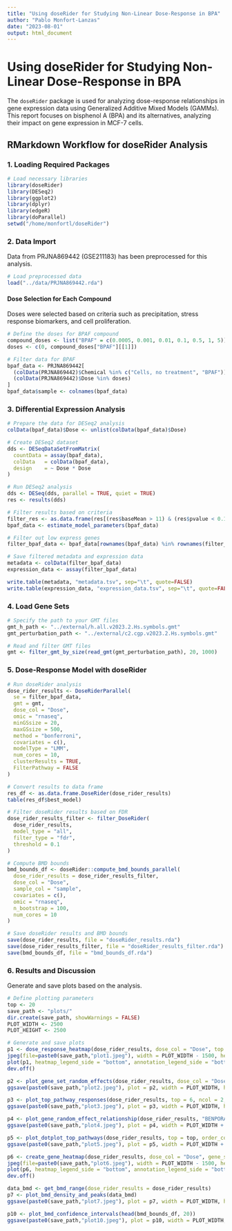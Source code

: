 ```yaml
---
title: "Using doseRider for Studying Non-Linear Dose-Response in BPA"
author: "Pablo Monfort-Lanzas"
date: "2023-08-01"
output: html_document
---
```


# Using doseRider for Studying Non-Linear Dose-Response in BPA

The `doseRider` package is used for analyzing dose-response relationships in gene expression data using Generalized Additive Mixed Models (GAMMs). This report focuses on bisphenol A (BPA) and its alternatives, analyzing their impact on gene expression in MCF-7 cells.

## RMarkdown Workflow for doseRider Analysis

### 1. Loading Required Packages

```r
# Load necessary libraries
library(doseRider)
library(DESeq2)
library(ggplot2)
library(dplyr)
library(edgeR)
library(doParallel)
setwd("/home/monfortl/doseRider")
```

### 2. Data Import

Data from PRJNA869442 (GSE211183) has been preprocessed for this analysis.

```r
# Load preprocessed data
load("../data/PRJNA869442.rda")
```

#### Dose Selection for Each Compound

Doses were selected based on criteria such as precipitation, stress response biomarkers, and cell proliferation.

```r
# Define the doses for BPAF compound
compound_doses <- list("BPAF" = c(0.0005, 0.001, 0.01, 0.1, 0.5, 1, 5))
doses <- c(0, compound_doses["BPAF"][[1]])

# Filter data for BPAF
bpaf_data <- PRJNA869442[
  (colData(PRJNA869442)$Chemical %in% c("Cells, no treatment", "BPAF")) &
  (colData(PRJNA869442)$Dose %in% doses)
]
bpaf_data$sample <- colnames(bpaf_data)
```

### 3. Differential Expression Analysis

```r
# Prepare the data for DESeq2 analysis
colData(bpaf_data)$Dose <- unlist(colData(bpaf_data)$Dose)

# Create DESeq2 dataset
dds <- DESeqDataSetFromMatrix(
  countData = assay(bpaf_data),
  colData   = colData(bpaf_data),
  design    = ~ Dose * Dose
)

# Run DESeq2 analysis
dds <- DESeq(dds, parallel = TRUE, quiet = TRUE)
res <- results(dds)

# Filter results based on criteria
filter_res <- as.data.frame(res[(res$baseMean > 11) & (res$pvalue < 0.1),])
bpaf_data <- estimate_model_parameters(bpaf_data)

# Filter out low express genes
filter_bpaf_data <- bpaf_data[rownames(bpaf_data) %in% rownames(filter_res),]

# Save filtered metadata and expression data
metadata <- colData(filter_bpaf_data)
expression_data <- assay(filter_bpaf_data)

write.table(metadata, "metadata.tsv", sep="\t", quote=FALSE)
write.table(expression_data, "expression_data.tsv", sep="\t", quote=FALSE)
```

### 4. Load Gene Sets

```r
# Specify the path to your GMT files
gmt_h_path <- "../external/h.all.v2023.2.Hs.symbols.gmt" 
gmt_perturbation_path <- "../external/c2.cgp.v2023.2.Hs.symbols.gmt"

# Read and filter GMT files
gmt <- filter_gmt_by_size(read_gmt(gmt_perturbation_path), 20, 1000)
```

### 5. Dose-Response Model with doseRider

```r
# Run doseRider analysis
dose_rider_results <- DoseRiderParallel(
  se = filter_bpaf_data, 
  gmt = gmt, 
  dose_col = "Dose", 
  omic = "rnaseq", 
  minGSsize = 20, 
  maxGSsize = 500, 
  method = "bonferroni", 
  covariates = c(),
  modelType = "LMM", 
  num_cores = 10,
  clusterResults = TRUE, 
  FilterPathway = FALSE
)

# Convert results to data frame
res_df <- as.data.frame.DoseRider(dose_rider_results)
table(res_df$best_model)

# Filter doseRider results based on FDR
dose_rider_results_filter <- filter_DoseRider(
  dose_rider_results, 
  model_type = "all", 
  filter_type = "fdr", 
  threshold = 0.1
)

# Compute BMD bounds
bmd_bounds_df <- doseRider::compute_bmd_bounds_parallel(
  dose_rider_results = dose_rider_results_filter, 
  dose_col = "Dose", 
  sample_col = "sample", 
  covariates = c(), 
  omic = "rnaseq", 
  n_bootstrap = 100, 
  num_cores = 10
)

# Save doseRider results and BMD bounds
save(dose_rider_results, file = "doseRider_results.rda")
save(dose_rider_results_filter, file = "doseRider_results_filter.rda")
save(bmd_bounds_df, file = "bmd_bounds_df.rda")
```

### 6. Results and Discussion

Generate and save plots based on the analysis.

```r
# Define plotting parameters
top <- 20
save_path <- "plots/"
dir.create(save_path, showWarnings = FALSE)
PLOT_WIDTH <- 2500
PLOT_HEIGHT <- 2500

# Generate and save plots
p1 <- dose_response_heatmap(dose_rider_results, dose_col = "Dose", top = top, order_column = "best_model_pvalue", decreasing = FALSE)
jpeg(file=paste0(save_path,"plot1.jpeg"), width = PLOT_WIDTH - 1500, height = PLOT_HEIGHT - 1500, units = "px")
plot(p1, heatmap_legend_side = "bottom", annotation_legend_side = "bottom", padding = unit(c(1, 1, 1, 1), "cm"))
dev.off()

p2 <- plot_gene_set_random_effects(dose_rider_results, dose_col = "Dose", order_column = "best_model_pvalue", top = top)
ggsave(paste0(save_path,"plot2.jpeg"), plot = p2, width = PLOT_WIDTH, height = PLOT_HEIGHT, units = "px", dpi = 600)

p3 <- plot_top_pathway_responses(dose_rider_results, top = 6, ncol = 2, order_column = "best_model_pvalue", text_size = 5)
ggsave(paste0(save_path,"plot3.jpeg"), plot = p3, width = PLOT_WIDTH, height = PLOT_HEIGHT + 1000, units = "px", dpi = 600)

p4 <- plot_gene_random_effect_relationship(dose_rider_results, "BENPORATH_ES_CORE_NINE_CORRELATED")
ggsave(paste0(save_path,"plot4.jpeg"), plot = p4, width = PLOT_WIDTH + 1800, height = PLOT_HEIGHT + 600, units = "px", dpi = 600)

p5 <- plot_dotplot_top_pathways(dose_rider_results, top = top, order_column = "Genes", decreasing = TRUE)
ggsave(paste0(save_path,"plot5.jpeg"), plot = p5, width = PLOT_WIDTH + 500, height = PLOT_HEIGHT + 500, units = "px", dpi = 600)

p6 <- create_gene_heatmap(dose_rider_results, dose_col = "Dose", gene_set_name = "MENSE_HYPOXIA_UP")
jpeg(file=paste0(save_path,"plot6.jpeg"), width = PLOT_WIDTH - 1500, height = PLOT_HEIGHT - 1500, units = "px")
plot(p6, heatmap_legend_side = "bottom", annotation_legend_side = "bottom", padding = unit(c(1, 1, 1, 1), "cm"))
dev.off()

data_bmd <- get_bmd_range(dose_rider_results = dose_rider_results)
p7 <- plot_bmd_density_and_peaks(data_bmd)
ggsave(paste0(save_path,"plot7.jpeg"), plot = p7, width = PLOT_WIDTH, height = PLOT_HEIGHT, units = "px", dpi = 600)

p10 <- plot_bmd_confidence_intervals(head(bmd_bounds_df, 20))
ggsave(paste0(save_path,"plot10.jpeg"), plot = p10, width = PLOT_WIDTH, height = PLOT_HEIGHT + 500, units = "px", dpi = 600)
```



